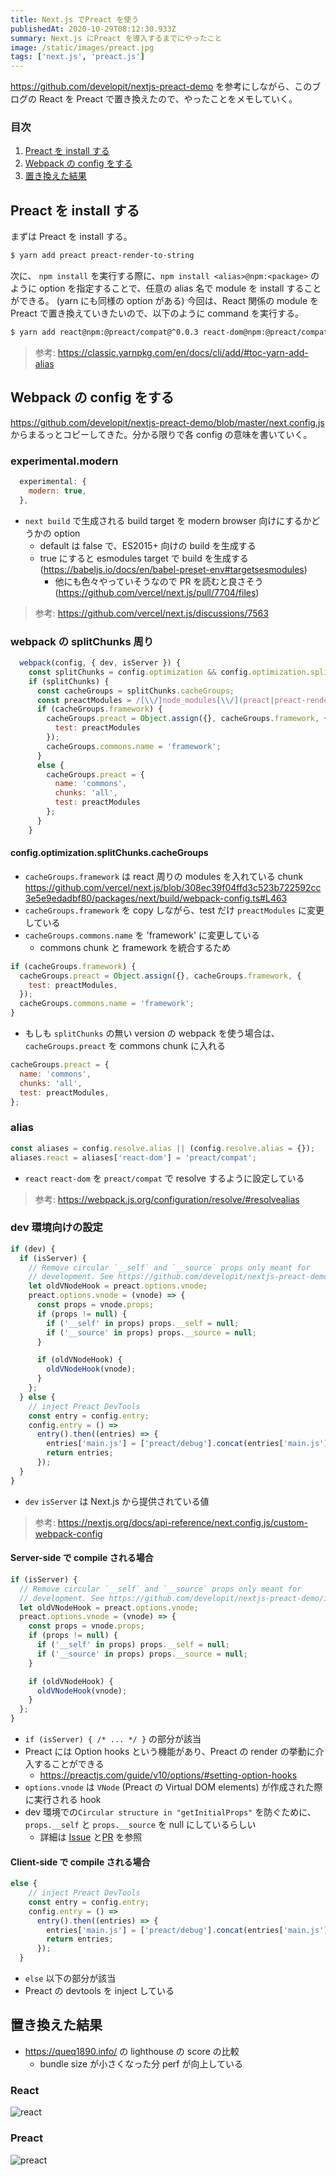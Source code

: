 ```yaml
---
title: Next.js でPreact を使う
publishedAt: 2020-10-29T08:12:30.933Z
summary: Next.js にPreact を導入するまでにやったこと
image: /static/images/preact.jpg
tags: ['next.js', 'preact.js']
---
```


https://github.com/developit/nextjs-preact-demo を参考にしながら、このブログの React を Preact で置き換えたので、やったことをメモしていく。

### 目次

1. [Preact を install する](#preact-を-install-する)
2. [Webpack の config をする](#webpack-の-config-をする)
3. [置き換えた結果](#置き換えた結果)

## Preact を install する

まずは Preact を install する。

```bash
$ yarn add preact preact-render-to-string
```

次に、
`npm install` を実行する際に、`npm install <alias>@npm:<package>` のように option を指定することで、任意の alias 名で module を install することができる。 (yarn にも同様の option がある)
今回は、React 関係の module を Preact で置き換えていきたいので、以下のように command を実行する。

```bash
$ yarn add react@npm:@preact/compat@^0.0.3 react-dom@npm:@preact/compat@^0.0.3 react-ssr-prepass@npm:preact-ssr-prepass@^1.1.2
```

> 参考: https://classic.yarnpkg.com/en/docs/cli/add/#toc-yarn-add-alias

## Webpack の config をする

https://github.com/developit/nextjs-preact-demo/blob/master/next.config.js からまるっとコピーしてきた。分かる限りで各 config の意味を書いていく。

### experimental.modern

```js
  experimental: {
    modern: true,
  },
```

- `next build` で生成される build target を modern browser 向けにするかどうかの option
  - default は false で、ES2015+ 向けの build を生成する
  - true にすると esmodules target で build を生成する (https://babeljs.io/docs/en/babel-preset-env#targetsesmodules)
    - 他にも色々やっていそうなので PR を読むと良さそう (https://github.com/vercel/next.js/pull/7704/files)

> 参考: https://github.com/vercel/next.js/discussions/7563

### webpack の splitChunks 周り

```js
  webpack(config, { dev, isServer }) {
    const splitChunks = config.optimization && config.optimization.splitChunks
    if (splitChunks) {
      const cacheGroups = splitChunks.cacheGroups;
      const preactModules = /[\\/]node_modules[\\/](preact|preact-render-to-string|preact-context-provider)[\\/]/;
      if (cacheGroups.framework) {
        cacheGroups.preact = Object.assign({}, cacheGroups.framework, {
          test: preactModules
        });
        cacheGroups.commons.name = 'framework';
      }
      else {
        cacheGroups.preact = {
          name: 'commons',
          chunks: 'all',
          test: preactModules
        };
      }
    }
```

#### config.optimization.splitChunks.cacheGroups

- `cacheGroups.framework` は react 周りの modules を入れている chunk https://github.com/vercel/next.js/blob/308ec39f04ffd3c523b722592cc3e5e9edadbf80/packages/next/build/webpack-config.ts#L463
- `cacheGroups.framework` を copy しながら、test だけ `preactModules` に変更している
- `cacheGroups.commons.name` を 'framework' に変更している
  - commons chunk と framework を統合するため

```js
if (cacheGroups.framework) {
  cacheGroups.preact = Object.assign({}, cacheGroups.framework, {
    test: preactModules,
  });
  cacheGroups.commons.name = 'framework';
}
```

- もしも `splitChunks` の無い version の webpack を使う場合は、`cacheGroups.preact` を commons chunk に入れる

```js
cacheGroups.preact = {
  name: 'commons',
  chunks: 'all',
  test: preactModules,
};
```

### alias

```js
const aliases = config.resolve.alias || (config.resolve.alias = {});
aliases.react = aliases['react-dom'] = 'preact/compat';
```

- `react` `react-dom` を `preact/compat` で resolve するように設定している

> 参考: https://webpack.js.org/configuration/resolve/#resolvealias

### dev 環境向けの設定

```js
if (dev) {
  if (isServer) {
    // Remove circular `__self` and `__source` props only meant for
    // development. See https://github.com/developit/nextjs-preact-demo/issues/25
    let oldVNodeHook = preact.options.vnode;
    preact.options.vnode = (vnode) => {
      const props = vnode.props;
      if (props != null) {
        if ('__self' in props) props.__self = null;
        if ('__source' in props) props.__source = null;
      }

      if (oldVNodeHook) {
        oldVNodeHook(vnode);
      }
    };
  } else {
    // inject Preact DevTools
    const entry = config.entry;
    config.entry = () =>
      entry().then((entries) => {
        entries['main.js'] = ['preact/debug'].concat(entries['main.js'] || []);
        return entries;
      });
  }
}
```

- `dev` `isServer` は Next.js から提供されている値

> 参考: https://nextjs.org/docs/api-reference/next.config.js/custom-webpack-config

#### Server-side で compile される場合

```js
if (isServer) {
  // Remove circular `__self` and `__source` props only meant for
  // development. See https://github.com/developit/nextjs-preact-demo/issues/25
  let oldVNodeHook = preact.options.vnode;
  preact.options.vnode = (vnode) => {
    const props = vnode.props;
    if (props != null) {
      if ('__self' in props) props.__self = null;
      if ('__source' in props) props.__source = null;
    }

    if (oldVNodeHook) {
      oldVNodeHook(vnode);
    }
  };
}
```

- `if (isServer) { /* ... */ }` の部分が該当
- Preact には Option hooks という機能があり、Preact の render の挙動に介入することができる
  - https://preactjs.com/guide/v10/options/#setting-option-hooks
- `options.vnode` は `VNode` (Preact の Virtual DOM elements) が作成された際に実行される hook
- dev 環境での`Circular structure in "getInitialProps"` を防ぐために、`props.__self` と `props.__source` を null にしているらしい
  - 詳細は [Issue](https://github.com/developit/nextjs-preact-demo/issues/25) と[PR](https://github.com/developit/nextjs-preact-demo/pull/29) を参照

#### Client-side で compile される場合

```js
else {
    // inject Preact DevTools
    const entry = config.entry;
    config.entry = () =>
      entry().then((entries) => {
        entries['main.js'] = ['preact/debug'].concat(entries['main.js'] || []);
        return entries;
      });
  }
```

- `else` 以下の部分が該当
- Preact の devtools を inject している

## 置き換えた結果

- https://queq1890.info/ の lighthouse の score の比較
  - bundle size が小さくなった分 perf が向上している

### React

![react](/static/images/React-index.png)

### Preact

![preact](/static/images/Preact-index.png)
